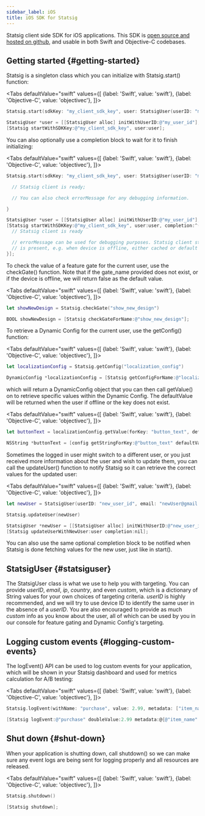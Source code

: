```yaml
---
sidebar_label: iOS
title: iOS SDK for Statsig
---
```



Statsig client side SDK for iOS applications. This SDK is [open source and hosted on github](https://github.com/statsig-io/ios-sdk), and usable in both Swift
and Objective-C codebases.

## Getting started {#getting-started}

Statsig is a singleton class which you can initialize with Statsig.start() function:

<Tabs
  defaultValue="swift"
  values={[
    {label: 'Swift', value: 'swift'},
    {label: 'Objective-C', value: 'objectivec'},
  ]}>
  <TabItem value="swift">

```swift
Statsig.start(sdkKey: "my_client_sdk_key", user: StatsigUser(userID: "my_user_id"))
```

  </TabItem>
  <TabItem value="objectivec">

```objectivec
StatsigUser *user = [[StatsigUser alloc] initWithUserID:@"my_user_id"];
[Statsig startWithSDKKey:@"my_client_sdk_key", user:user];
```

  </TabItem>
</Tabs>



You can also optionally use a completion block to wait for it to finish initializing:

<Tabs
  defaultValue="swift"
  values={[
    {label: 'Swift', value: 'swift'},
    {label: 'Objective-C', value: 'objectivec'},
  ]}>
  <TabItem value="swift">

```swift
Statsig.start(sdkKey: "my_client_sdk_key", user: StatsigUser(userID: "my_user_id")) { errorMessage in

  // Statsig client is ready;

  // You can also check errorMessage for any debugging information.

}
```

  </TabItem>
  <TabItem value="objectivec">

```objectivec
StatsigUser *user = [[StatsigUser alloc] initWithUserID:@"my_user_id"];
[Statsig startWithSDKKey:@"my_client_sdk_key", user:user, completion:^(NSString * errorMessage) {
  // Statsig client is ready

  // errorMessage can be used for debugging purposes. Statsig client still functions when errorMessage
  // is present, e.g. when device is offline, either cached or default values will be returned by Statsig APIs.
}];
```

  </TabItem>
</Tabs>


To check the value of a feature gate for the current user, use the checkGate() function. Note that if the gate_name provided does not exist,
or if the device is offline, we will return false as the default value.

<Tabs
  defaultValue="swift"
  values={[
    {label: 'Swift', value: 'swift'},
    {label: 'Objective-C', value: 'objectivec'},
  ]}>
  <TabItem value="swift">

```swift
let showNewDesign = Statsig.checkGate("show_new_design")
```

  </TabItem>
  <TabItem value="objectivec">

```objectivec
BOOL showNewDesign = [Statsig checkGateForName:@"show_new_design"];
```

  </TabItem>
</Tabs>


To retrieve a Dynamic Config for the current user, use the getConfig() function:


<Tabs
  defaultValue="swift"
  values={[
    {label: 'Swift', value: 'swift'},
    {label: 'Objective-C', value: 'objectivec'},
  ]}>
  <TabItem value="swift">

```swift
let localizationConfig = Statsig.getConfig("localization_config")
```

  </TabItem>
  <TabItem value="objectivec">

```objectivec
DynamicConfig *localizationConfig = [Statsig getConfigForName:@"localization_config"];
```

  </TabItem>
</Tabs>


which will return a DynamicConfig object that you can then call getValue() on to retrieve specific values within the Dynamic Config. The
defaultValue will be returned when the user if offline or the key does not exist.


<Tabs
  defaultValue="swift"
  values={[
    {label: 'Swift', value: 'swift'},
    {label: 'Objective-C', value: 'objectivec'},
  ]}>
  <TabItem value="swift">

```swift
let buttonText = localizationConfig.getValue(forKey: "button_text", defaultValue: "Check out")
```

  </TabItem>
  <TabItem value="objectivec">

```objectivec
NSString *buttonText = [config getStringForKey:@"button_text" defaultValue:@""Check out""];
```

  </TabItem>
</Tabs>


Sometimes the logged in user might switch to a different user, or you just received more information about the user and wish to update them,
you can call the updateUser() function to notify Statsig so it can retrieve the correct values for the updated user:


<Tabs
  defaultValue="swift"
  values={[
    {label: 'Swift', value: 'swift'},
    {label: 'Objective-C', value: 'objectivec'},
  ]}>
  <TabItem value="swift">

```swift
let newUser = StatsigUser(userID: "new_user_id", email: "newUser@gmail.com", country: "US")

Statsig.updateUser(newUser)
```

  </TabItem>
  <TabItem value="objectivec">

```objectivec
StatsigUser *newUser = [[StatsigUser alloc] initWithUserID:@"new_user_id" email:@"newUser@gmail.com" ip:nil country:@"US" custom:custom:@{@"is_new_user": @YES}];
[Statsig updateUserWithNewUser:user completion:nil];
```

  </TabItem>
</Tabs>


You can also use the same optional completion block to be notified when Statsig is done fetching values for the new user, just like in start().

## StatsigUser {#statsiguser}

The StatsigUser class is what we use to help you with targeting. You can provide _userID_, _email_, _ip_, _country_, and even _custom_, which
is a dictionary of String values for your own choices of targeting criteria. _userID_ is highly recommended, and we will try to use device ID
to identify the same user in the absence of a _userID_. You are also encouraged to provide as much _custom_ info as you know about the
user, all of which can be used by you in our console for feature gating and Dynamic Config's targeting.

## Logging custom events {#logging-custom-events}

The logEvent() API can be used to log custom events for your application, which will be shown in your Statsig dashboard and used for
metrics calculation for A/B testing:


<Tabs
  defaultValue="swift"
  values={[
    {label: 'Swift', value: 'swift'},
    {label: 'Objective-C', value: 'objectivec'},
  ]}>
  <TabItem value="swift">

```swift
Statsig.logEvent(withName: "purchase", value: 2.99, metadata: ["item_name": "remove_ads"])
```

  </TabItem>
  <TabItem value="objectivec">

```objectivec
[Statsig logEvent:@"purchase" doubleValue:2.99 metadata:@{@"item_name" : @"remove_ads"}];
```

  </TabItem>
</Tabs>


## Shut down {#shut-down}

When your application is shutting down, call shutdown() so we can make sure any event logs are being sent for logging properly and all resources are released.


<Tabs
  defaultValue="swift"
  values={[
    {label: 'Swift', value: 'swift'},
    {label: 'Objective-C', value: 'objectivec'},
  ]}>
  <TabItem value="swift">

```swift
Statsig.shutdown()
```

  </TabItem>
  <TabItem value="objectivec">

```objectivec
[Statsig shutdown];
```

  </TabItem>
</Tabs>

